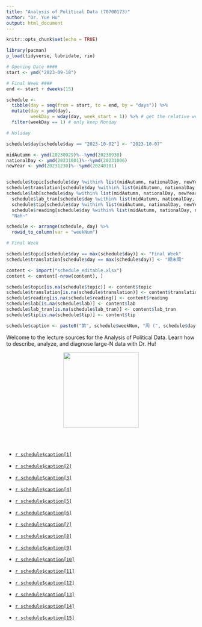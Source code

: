 ```yaml
---
title: "Analysis of Political Data (70700173)"
author: "Dr. Yue Hu"
output: html_document
---
```


```r
knitr::opts_chunk$set(echo = TRUE)

library(pacman)
p_load(tidyverse, lubridate, rio)
```

```r
# Opening Date ####
start <- ymd("2023-09-18")

# Final Week ####
end <- start + dweeks(15) 

schedule <-
  tibble(day = seq(from = start, to = end, by = "days")) %>%
  mutate(day = ymd(day),
         weekDay = wday(day, week_start = 1)) %>% # get the relative week number
  filter(weekDay == 1) # only keep Monday

# Holiday

schedule$day[schedule$day == "2023-10-02"] <- "2023-10-07"

midAutumn <- ymd(20230929)%--%ymd(20230930)
nationalDay <- ymd(20231001)%--%ymd(20231006)
newYear <- ymd(20231230)%--%ymd(20240101)


schedule$topic[schedule$day %within% list(midAutumn, nationalDay, newYear)] <- "Public Holiday"
schedule$translation[schedule$day %within% list(midAutumn, nationalDay, newYear)] <- "哗啦啦，放假啦！"
schedule$lab[schedule$day %within% list(midAutumn, nationalDay, newYear)] <- 
  schedule$lab_tran[schedule$day %within% list(midAutumn, nationalDay, newYear)] <- 
  schedule$tip[schedule$day %within% list(midAutumn, nationalDay, newYear)] <- 
  schedule$reading[schedule$day %within% list(midAutumn, nationalDay, newYear)] <- 
  "Nah~"

schedule <- arrange(schedule, day) %>% 
  rowid_to_column(var = "weekNum")

# Final Week

schedule$topic[schedule$day == max(schedule$day)] <- "Final Week"
schedule$translation[schedule$day == max(schedule$day)] <- "期末周"

content <- import("schedule_editable.xlsx")
content <- content[-nrow(content), ]

schedule$topic[is.na(schedule$topic)] <- content$topic
schedule$translation[is.na(schedule$translation)] <- content$translation
schedule$reading[is.na(schedule$reading)] <- content$reading
schedule$lab[is.na(schedule$lab)] <- content$lab
schedule$lab_tran[is.na(schedule$lab_tran)] <- content$lab_tran
schedule$tip[is.na(schedule$tip)] <- content$tip

schedule$caption <- paste0("第", schedule$weekNum, "周 (", schedule$day, "): ", schedule$translation, " (", schedule$topic, ")")
```

Welcome to the lecture sources for the Analysis of Political Data.
Learn how to describe, analyze, and diagnose large-N data with Dr. Hu!

<center><img src="images/goodluck.gif" height="200"/></center>

<br><br>


* <a href="/slides_gh/slides/courses/analysisOfPoliticalData/01_courseIntro.html">`r schedule$caption[1]`</a>

* <a href="/slides_gh/slides/courses/analysisOfPoliticalData/02_descriptiveStats.html">`r schedule$caption[2]`</a>

* <a href="/slides_gh/slides/courses/analysisOfPoliticalData/03_probability.html">`r schedule$caption[3]`</a>

* <a href="/slides_gh/slides/courses/analysisOfPoliticalData/04_distribution.html">`r schedule$caption[4]`</a>

* <a href="/slides_gh/slides/courses/analysisOfPoliticalData/05_ciSample.html">`r schedule$caption[5]`</a>

* <a href="/slides_gh/slides/courses/analysisOfPoliticalData/06_hypothesis.html">`r schedule$caption[6]`</a>

* <a href="/slides_gh/slides/courses/analysisOfPoliticalData/07_association.html">`r schedule$caption[7]`</a>

* <a href="/slides_gh/slides/courses/analysisOfPoliticalData/08_simpleOLS.html">`r schedule$caption[8]`</a>

* <a href="/slides_gh/slides/courses/analysisOfPoliticalData/09_assumptions.html">`r schedule$caption[9]`</a>

* <a href="/slides_gh/slides/courses/analysisOfPoliticalData/10_multipleRegression.html">`r schedule$caption[10]`</a>

* <a href="/slides_gh/slides/courses/analysisOfPoliticalData/11_specification.html">`r schedule$caption[11]`</a>

* <a href="/slides_gh/slides/courses/analysisOfPoliticalData/12_multiHeter.html">`r schedule$caption[12]`</a>

* <a href="/slides_gh/slides/courses/analysisOfPoliticalData/13_autoEndo.html">`r schedule$caption[13]`</a>

* <a href="/slides_gh/slides/courses/analysisOfPoliticalData/14_moderation.html">`r schedule$caption[14]`</a>

* <a href="/slides_gh/slides/courses/analysisOfPoliticalData/15_logitMissing.html">`r schedule$caption[15]`</a>


